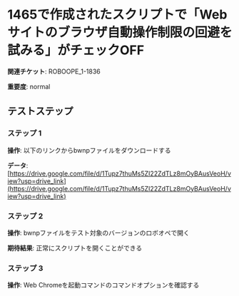 # 1465で作成されたスクリプトで「Webサイトのブラウザ自動操作制限の回避を試みる」がチェックOFF

**関連チケット**: ROBOOPE_1-1836

**重要度**: normal

## テストステップ

### ステップ 1

**操作**: 以下のリンクからbwnpファイルをダウンロードする

**データ**: [https://drive.google.com/file/d/1Tupz7thuMs5ZI22ZdTLz8mOyBAusVeoH/view?usp=drive_link](https://drive.google.com/file/d/1Tupz7thuMs5ZI22ZdTLz8mOyBAusVeoH/view?usp=drive_link)

### ステップ 2

**操作**: bwnpファイルをテスト対象のバージョンのロボオペで開く

**期待結果**:
正常にスクリプトを開くことができる

### ステップ 3

**操作**: Web Chromeを起動コマンドのコマンドオプションを確認する

